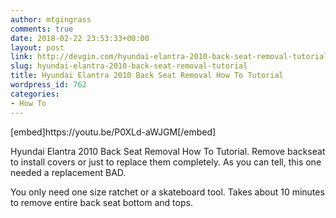 ```yaml
---
author: mtgingrass
comments: true
date: 2018-02-22 23:53:33+00:00
layout: post
link: http://devgin.com/hyundai-elantra-2010-back-seat-removal-tutorial/
slug: hyundai-elantra-2010-back-seat-removal-tutorial
title: Hyundai Elantra 2010 Back Seat Removal How To Tutorial
wordpress_id: 762
categories:
- How To
---
```


[embed]https://youtu.be/P0XLd-aWJGM[/embed]

Hyundai Elantra 2010 Back Seat Removal How To Tutorial. Remove backseat to install covers or just to replace them completely. As you can tell, this one needed a replacement BAD. 

You only need one size ratchet or a skateboard tool. Takes about 10 minutes to remove entire back seat bottom and tops.
